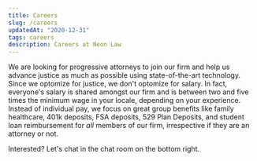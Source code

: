 ```yaml
---
title: Careers
slug: /careers
updatedAt: "2020-12-31"
tags: careers
description: Careers at Neon Law
---
```


We are looking for progressive attorneys to join our firm and help us advance
justice as much as possible using state-of-the-art technology. Since we optomize
for justice, we don't optomize for salary. In fact, everyone's salary is shared
amongst our firm and is between two and five times the minimum wage in your 
locale, depending on your experience. Instead of individual pay, we focus on 
great group benefits like family healthcare, 401k deposits, FSA deposits, 529 
Plan Deposits, and student loan reimbursement for *all* members of our firm, 
irrespective if they are an attorney or not.

Interested? Let's chat in the chat room on the bottom right.
